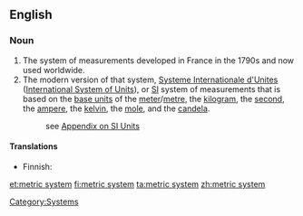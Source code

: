 ==English==

===Noun===
{{en-noun|sg=[[metric]] [[system]]|-}}

#The system of measurements developed in France in the 1790s and now used worldwide.
#The modern version of that system, [[Systeme Internationale d'Unites]] ([[International System of Units]]), or [[SI]] system of measurements that is based on the [[base unit]]s of the [[meter]]/[[metre]], the [[kilogram]], the [[second]], the [[ampere]], the [[kelvin]], the [[mole]], and the [[candela]].
#: see [[Appendix:SI_units|Appendix on SI Units]]

====Translations====
{{trans-top|system of measurements developed in France}}
* Finnish: {{t-|fi|metrijärjestelmä}}
{{trans-mid}}
{{trans-bottom}}

{{trans-see|International System of Units}}

[[Category:Systems]]

[[et:metric system]]
[[fi:metric system]]
[[ta:metric system]]
[[zh:metric system]]